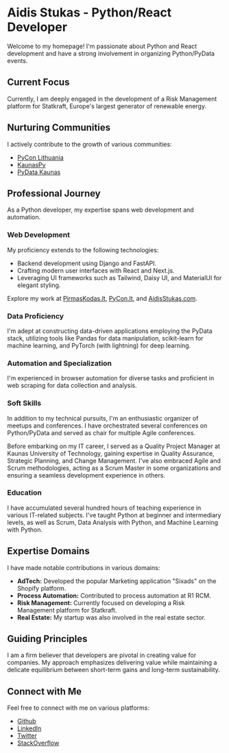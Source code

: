 # Aidis Stukas - Python/React Developer

Welcome to my homepage! I'm passionate about Python and React development and have a strong involvement in organizing Python/PyData events.

## Current Focus

Currently, I am deeply engaged in the development of a Risk Management platform for Statkraft, Europe's largest generator of renewable energy.

## Nurturing Communities

I actively contribute to the growth of various communities:

- [PyCon Lithuania](https://www.pycon.lt)
- [KaunasPy](https://www.meetup.com/kaunaspy)
- [PyData Kaunas](https://www.meetup.com/pydata-kaunas)

## Professional Journey

As a Python developer, my expertise spans web development and automation.

### Web Development

My proficiency extends to the following technologies:

- Backend development using Django and FastAPI.
- Crafting modern user interfaces with React and Next.js.
- Leveraging UI frameworks such as Tailwind, Daisy UI, and MaterialUI for elegant styling.

Explore my work at [PirmasKodas.lt](https://PirmasKodas.lt), [PyCon.lt](https://pycon.lt), and [AidisStukas.com](https://AidisStukas.com).

### Data Proficiency

I'm adept at constructing data-driven applications employing the PyData stack, utilizing tools like Pandas for data manipulation, scikit-learn for machine learning, and PyTorch (with lightning) for deep learning.

### Automation and Specialization

I'm experienced in browser automation for diverse tasks and proficient in web scraping for data collection and analysis.

### Soft Skills

In addition to my technical pursuits, I'm an enthusiastic organizer of meetups and conferences. I have orchestrated several conferences on Python/PyData and served as chair for multiple Agile conferences.

Before embarking on my IT career, I served as a Quality Project Manager at Kaunas University of Technology, gaining expertise in Quality Assurance, Strategic Planning, and Change Management. I've also embraced Agile and Scrum methodologies, acting as a Scrum Master in some organizations and ensuring a seamless development experience in others.

### Education

I have accumulated several hundred hours of teaching experience in various IT-related subjects. I've taught Python at beginner and intermediary levels, as well as Scrum, Data Analysis with Python, and Machine Learning with Python.

## Expertise Domains

I have made notable contributions in various domains:

- **AdTech:** Developed the popular Marketing application "Sixads" on the Shopify platform.
- **Process Automation:** Contributed to process automation at R1 RCM.
- **Risk Management:** Currently focused on developing a Risk Management platform for Statkraft.
- **Real Estate:** My startup was also involved in the real estate sector.

## Guiding Principles

I am a firm believer that developers are pivotal in creating value for companies. My approach emphasizes delivering value while maintaining a delicate equilibrium between short-term gains and long-term sustainability.

## Connect with Me

Feel free to connect with me on various platforms:

- [Github](https://github.com/aidiss)
- [LinkedIn](https://www.linkedin.com/in/aidis-stukas-2895b68/)
- [Twitter](https://twitter.com/aidisstukas)
- [StackOverflow](https://stackoverflow.com/users/2631229/aidis)
